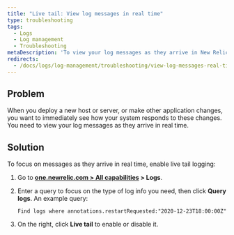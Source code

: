```yaml
---
title: "Live tail: View log messages in real time"
type: troubleshooting
tags:
  - Logs
  - Log management
  - Troubleshooting
metaDescription: 'To view your log messages as they arrive in New Relic in real time, use the live tail feature.'
redirects:
  - /docs/logs/log-management/troubleshooting/view-log-messages-real-time-live-tail
---
```


## Problem

When you deploy a new host or server, or make other application changes, you want to immediately see how your system responds to these changes. You need to view your log messages as they arrive in real time.

## Solution

To focus on messages as they arrive in real time, enable live tail logging:

1. Go to **[one.newrelic.com > All capabilities](https://one.newrelic.com/all-capabilities) > Logs**.
2. Enter a query to focus on the type of log info you need, then click **Query logs**. An example query:

   ```
   Find logs where annotations.restartRequested:"2020-12-23T18:00:00Z"
   ```
3. On the right, click **Live tail** to enable <Icon name="fe-play-circle"/> or disable <Icon name="fe-pause-circle"/> it.
